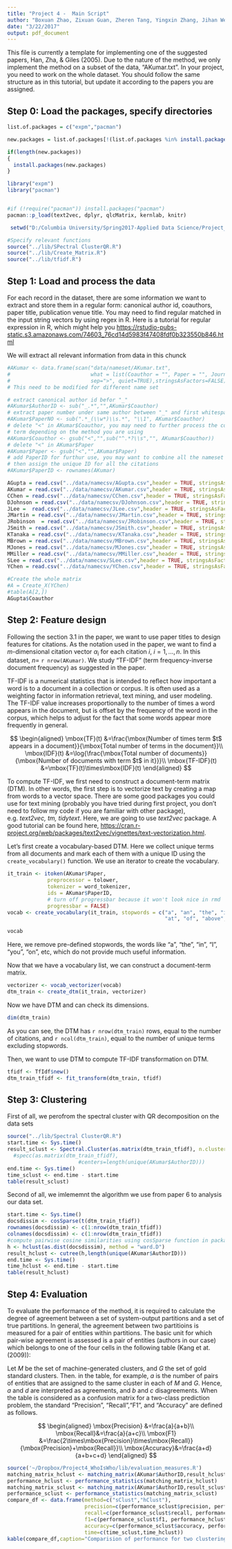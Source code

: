 ```yaml
---
title: "Project 4 -  Main Script"
author: "Boxuan Zhao, Zixuan Guan, Zheren Tang, Yingxin Zhang, Jihan Wei"
date: "3/22/2017"
output: pdf_document
---
```


This file is currently a template for implementing one of the suggested papers, Han, Zha, & Giles (2005). Due to the nature of the method, we only implement the method on a subset of the data, "AKumar.txt". In your project, you need to work on the whole dataset. You should follow the same structure as in this tutorial, but update it according to the papers you are assigned.

## Step 0: Load the packages, specify directories

```r
list.of.packages = c("expm","pacman")

new.packages = list.of.packages[!(list.of.packages %in% install.packages()[,"Package"])]

if(length(new.packages))
{
  install.packages(new.packages)
}

library("expm")
library("pacman")


#if (!require("pacman")) install.packages("pacman")
pacman::p_load(text2vec, dplyr, qlcMatrix, kernlab, knitr)

 setwd("D:/Columbia University/Spring2017-Applied Data Science/Project_4_Bz2290/Spr2017-proj4-team13/lib")# here replace it with your own path or manually set it in RStudio to where this rmd file is located

#Specify relevant functions
source("../lib/SPectral ClusterQR.R")
source("../lib/Create_Matrix.R")
source("../lib/tfidf.R")
```

## Step 1: Load and process the data

For each record in the dataset, there are some information we want to extract and store them in a regular form: canonical author id, coauthors, paper title, publication venue title. You may need to find regular matched in the input string vectors by using regex in R. Here is a tutorial for regular expression in R, which might help you <https://rstudio-pubs-static.s3.amazonaws.com/74603_76cd14d5983f47408fdf0b323550b846.html>

We will extract all relevant information from data in this chunck
```r
#AKumar <- data.frame(scan("data/nameset/AKumar.txt",
#                          what = list(Coauthor = "", Paper = "", Journal = ""),
#                          sep=">", quiet=TRUE),stringsAsFactors=FALSE)
# This need to be modified for different name set

# extract canonical author id befor "_"
#AKumar$AuthorID <- sub("_.*","",AKumar$Coauthor)
# extract paper number under same author between "_" and first whitespace
#AKumar$PaperNO <- sub(".*_(\\w*)\\s.*", "\\1", AKumar$Coauthor)
# delete "<" in AKumar$Coauthor, you may need to further process the coauthor
# term depending on the method you are using
#AKumar$Coauthor <- gsub("<","",sub("^.*?\\s","", AKumar$Coauthor))
# delete "<" in AKumar$Paper
#AKumar$Paper <- gsub("<","",AKumar$Paper)
# add PaperID for furthur use, you may want to combine all the nameset files and 
# then assign the unique ID for all the citations
#AKumar$PaperID <- rownames(AKumar)

AGupta = read.csv("../data/namecsv/AGupta.csv",header = TRUE, stringsAsFactors = FALSE)
AKumar = read.csv("../data/namecsv/AKumar.csv",header = TRUE, stringsAsFactors = FALSE)
CChen = read.csv("../data/namecsv/CChen.csv",header = TRUE, stringsAsFactors = FALSE)
DJohnson = read.csv("../data/namecsv/DJohnson.csv",header = TRUE, stringsAsFactors = FALSE)
JLee =  read.csv("../data/namecsv/JLee.csv",header = TRUE, stringsAsFactors = FALSE)
JMartin = read.csv("../data/namecsv/JMartin.csv",header = TRUE, stringsAsFactors = FALSE)
JRobinson  = read.csv("../data/namecsv/JRobinson.csv",header = TRUE, stringsAsFactors = FALSE)
JSmith = read.csv("../data/namecsv/JSmith.csv",header = TRUE, stringsAsFactors = FALSE)
KTanaka = read.csv("../data/namecsv/KTanaka.csv",header = TRUE, stringsAsFactors = FALSE)
MBrown = read.csv("../data/namecsv/MBrown.csv",header = TRUE, stringsAsFactors = FALSE)
MJones = read.csv("../data/namecsv/MJones.csv",header = TRUE, stringsAsFactors = FALSE)
MMiller = read.csv("../data/namecsv/MMiller.csv",header = TRUE, stringsAsFactors = FALSE)
SLee = read.csv("../data/namecsv/SLee.csv",header = TRUE, stringsAsFactors = FALSE)
YChen = read.csv("../data/namecsv/YChen.csv",header = TRUE, stringsAsFactors = FALSE)

#Create the whole matrix
#A = Create_X(YChen)
#table(A[2,])
AGupta$Coauthor

```

## Step 2: Feature design

Following the section 3.1 in the paper, we want to use paper titles to design features for citations. As the notation used in the paper, we want to find a $m$-dimensional citation vector $\alpha_i$ for each citation $i$, $i=1,...,n$. In this dataset, $n=$ `r nrow(AKumar)`. We study "TF-IDF" (term frequency-inverse document frequency) as suggested in the paper.

TF-IDF is a numerical statistics that is intended to reflect how important a word is to a document in a collection or corpus. It is often used as a weighting factor in information retrieval, text mining, and user modeling. The TF-IDF value increases proportionally to the number of times a word appears in the document, but is offset by the frequency of the word in the corpus, which helps to adjust for the fact that some words appear more frequently in general.

$$
\begin{aligned}
\mbox{TF}(t) &=\frac{\mbox{Number of times term $t$ appears in a document}}{\mbox{Total number of terms in the document}}\\
\mbox{IDF}(t) &=\log{\frac{\mbox{Total number of documents}}{\mbox{Number of documents with term $t$ in it}}}\\
\mbox{TF-IDF}(t) &=\mbox{TF}(t)\times\mbox{IDF}(t)
\end{aligned}
$$

To compute TF-IDF, we first need to construct a document-term matrix (DTM). In other words, the first step is to vectorize text by creating a map from words to a vector space. There are some good packages you could use for text mining (probably you have tried during first project, you don't need to follow my code if you are familiar with other package), e.g. *text2vec, tm, tidytext*. Here, we are going to use *text2vec* package. A good tutorial can be found here, <https://cran.r-project.org/web/packages/text2vec/vignettes/text-vectorization.html>.

Let’s first create a vocabulary-based DTM. Here we collect unique terms from all documents and mark each of them with a unique ID using the  `create_vocabulary()` function. We use an iterator to create the vocabulary.
```r
it_train <- itoken(AKumar$Paper, 
             preprocessor = tolower, 
             tokenizer = word_tokenizer,
             ids = AKumar$PaperID,
             # turn off progressbar because it won't look nice in rmd
             progressbar = FALSE)
vocab <- create_vocabulary(it_train, stopwords = c("a", "an", "the", "in", "on",
                                                   "at", "of", "above", "under"))

vocab
```

Here, we remove pre-defined stopwords, the words like “a”, “the”, “in”, “I”, “you”, “on”, etc, which do not provide much useful information. 

Now that we have a vocabulary list, we can construct a document-term matrix.
```r
vectorizer <- vocab_vectorizer(vocab)
dtm_train <- create_dtm(it_train, vectorizer)
```

Now we have DTM and can check its dimensions.
```r
dim(dtm_train)
```

As you can see, the DTM has `r nrow(dtm_train)` rows, equal to the number of citations, and `r ncol(dtm_train)`, equal to the number of unique terms excluding stopwords.

Then, we want to use DTM to compute TF-IDF transformation on DTM.
```r
tfidf <- TfIdf$new()
dtm_train_tfidf <- fit_transform(dtm_train, tfidf)
```

## Step 3: Clustering

First of all, we perofrom the spectral cluster with QR decomposition on the data sets
```r
source("../lib/Spectral ClusterQR.R")
start.time <- Sys.time()
result_sclust <- Spectral.Cluster(as.matrix(dtm_train_tfidf), n.cluster=2)
  #specc(as.matrix(dtm_train_tfidf), 
                       #centers=length(unique(AKumar$AuthorID)))
end.time <- Sys.time()
time_sclust <- end.time - start.time
table(result_sclust)
```

Second of all, we imlememnt the algorithm we use from paper 6 to analysis our data set. 
```r
start.time <- Sys.time()
docsdissim <- cosSparse(t(dtm_train_tfidf))
rownames(docsdissim) <- c(1:nrow(dtm_train_tfidf))
colnames(docsdissim) <- c(1:nrow(dtm_train_tfidf))
#compute pairwise cosine similarities using cosSparse function in package qlcMatrix
h <- hclust(as.dist(docsdissim), method = "ward.D")
result_hclust <- cutree(h,length(unique(AKumar$AuthorID)))
end.time <- Sys.time()
time_hclust <- end.time - start.time
table(result_hclust)
```

## Step 4: Evaluation

To evaluate the performance of the method, it is required to calculate the degree of agreement between a set of system-output partitions and a set of true partitions. In general, the agreement between two partitioins is measured for a pair of entities within partitions. The basic unit for which pair-wise agreement is assessed is a pair of entities (authors in our case) which belongs to one of the four cells in the following table (Kang et at.(2009)):

\includegraphics[width=500pt]{matching_matrix.png}

Let $M$ be the set of machine-generated clusters, and $G$ the set of gold standard clusters. Then. in the table, for example, $a$ is the number of pairs of entities that are assigned to the same cluster in each of $M$ and $G$. Hence, $a$ and $d$ are interpreted as agreements, and $b$ and $c$ disagreements. When the table is considered as a confusion matrix for a two-class prediction problem, the standard "Precision", "Recall","F1", and "Accuracy" are defined as follows.

$$
\begin{aligned}
\mbox{Precision} &=\frac{a}{a+b}\\
\mbox{Recall}&=\frac{a}{a+c}\\
\mbox{F1} &=\frac{2\times\mbox{Precision}\times\mbox{Recall}}{\mbox{Precision}+\mbox{Recall}}\\
\mbox{Accuracy}&=\frac{a+d}{a+b+c+d}
\end{aligned}
$$

```r
source('~/Dropbox/Project4_WhoIsWho/lib/evaluation_measures.R')
matching_matrix_hclust <- matching_matrix(AKumar$AuthorID,result_hclust)
performance_hclust <- performance_statistics(matching_matrix_hclust)
matching_matrix_sclust <- matching_matrix(AKumar$AuthorID,result_sclust)
performance_sclust <- performance_statistics(matching_matrix_sclust)
compare_df <- data.frame(method=c("sClust","hClust"),
                         precision=c(performance_sclust$precision, performance_hclust$precision),
                         recall=c(performance_sclust$recall, performance_hclust$recall),
                         f1=c(performance_sclust$f1, performance_hclust$f1),
                         accuracy=c(performance_sclust$accuracy, performance_hclust$accuracy),
                         time=c(time_sclust,time_hclust))
kable(compare_df,caption="Comparision of performance for two clustering methods",digits = 2)
```

